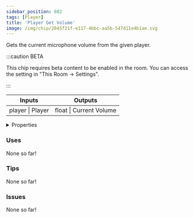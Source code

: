 ```yaml
---
sidebar_position: 602
tags: [Player]
title: 'Player Get Volume'
image: /img/chip/2045f21f-e117-4bbc-aa5b-547d11e4b1ae.svg
---
```


Gets the current microphone volume from the given player.

:::caution BETA

This chip requires beta content to be enabled in the room. You can access the setting in "This Room -> Settings".

:::

<IChip uuid="2045f21f-e117-4bbc-aa5b-547d11e4b1ae"/>

<table><thead><tr><th>Inputs</th><th>Outputs</th></tr></thead><tbody><tr><td>player | Player</td><td>float | Current Volume</td></tr></tbody></table>

<details>
  <summary>Properties</summary>
  <div>
    <div>
    <table>
      <tbody>
        <tr>
          <td>Is beta required?</td>
          <td>Yes</td>
        </tr>
        <tr>
          <td>Is chip a trolling risk?</td>
          <td>No</td>
        </tr>
        <tr>
          <td>Is chip a role assignment risk?</td>
          <td>No</td>
        </tr>
        <tr>
          <td>Chip UUID</td>
          <td>2045f21f-e117-4bbc-aa5b-547d11e4b1ae</td>
        </tr>
        <tr>
          <td>Room availability</td>
          <td>Available everywhere</td>
        </tr>
      </tbody>
    </table>
    </div>
  </div>
</details>

### Uses

None so far!

### Tips

None so far!

### Issues

None so far!
